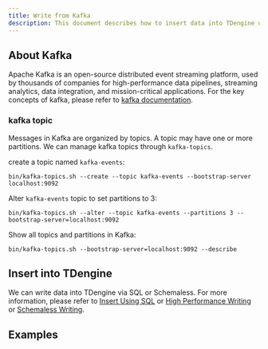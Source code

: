 ```yaml
---
title: Write from Kafka
description: This document describes how to insert data into TDengine using Kafka.
---
```



## About Kafka 

Apache Kafka is an open-source distributed event streaming platform, used by thousands of companies for high-performance data pipelines, streaming analytics, data integration, and mission-critical applications. For the key concepts of kafka, please refer to [kafka documentation](https://kafka.apache.org/documentation/#gettingStarted).

### kafka topic

Messages in Kafka are organized by topics. A topic may have one or more partitions. We can manage kafka topics through `kafka-topics`.

create a topic named `kafka-events`:
 
```
bin/kafka-topics.sh --create --topic kafka-events --bootstrap-server localhost:9092
```

Alter `kafka-events` topic to set partitions to 3:

```
bin/kafka-topics.sh --alter --topic kafka-events --partitions 3 --bootstrap-server=localhost:9092
```

Show all topics and partitions in Kafka:

```
bin/kafka-topics.sh --bootstrap-server=localhost:9092 --describe
```

## Insert into TDengine

We can write data into TDengine via SQL or Schemaless. For more information, please refer to [Insert Using SQL](/develop/insert-data/sql-writing/) or [High Performance Writing](/develop/insert-data/high-volume/) or [Schemaless Writing](/reference/schemaless/).

## Examples

<Tabs defaultValue="Python" groupId="lang">
  <TabItem label="Python" value="Python">
    <PyKafka />
  </TabItem>
</Tabs>

